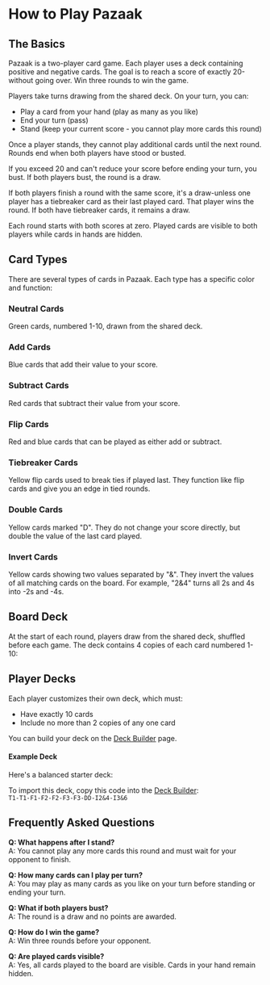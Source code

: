 # How to Play Pazaak

## The Basics

Pazaak is a two-player card game. Each player uses a deck containing positive
and negative cards. The goal is to reach a score of exactly 20-without going
over. Win three rounds to win the game.

Players take turns drawing from the shared deck. On your turn, you can:

- Play a card from your hand (play as many as you like)
- End your turn (pass)
- Stand (keep your current score - you cannot play more cards this round)

Once a player stands, they cannot play additional cards until the next round.
Rounds end when both players have stood or busted.

If you exceed 20 and can't reduce your score before ending your turn, you bust.
If both players bust, the round is a draw.

If both players finish a round with the same score, it's a draw-unless one
player has a tiebreaker card as their last played card. That player wins the
round. If both have tiebreaker cards, it remains a draw.

Each round starts with both scores at zero. Played cards are visible to both
players while cards in hands are hidden.

## Card Types

There are several types of cards in Pazaak. Each type has a specific color and
function:

### Neutral Cards

Green cards, numbered 1-10, drawn from the shared deck.

<div className="not-prose mx-auto grid w-fit">
  <CardPresentation card={{ id: '5', type: 'none', value: 5 }} />
</div>

### Add Cards

Blue cards that add their value to your score.

<div className="not-prose mx-auto grid w-fit">
  <CardPresentation card={{ id: '5', type: 'add', value: 5 }} />
</div>

### Subtract Cards

Red cards that subtract their value from your score.

<div className="not-prose mx-auto grid w-fit">
  <CardPresentation card={{ id: '5', type: 'subtract', value: 5 }} />
</div>

### Flip Cards

Red and blue cards that can be played as either add or subtract.

<div className="not-prose mx-auto grid w-fit grid-cols-2 gap-4">
  <CardPresentation
    card={{ id: '5', type: 'flip', value: 5, magnitude: 'add' }}
  />
  <CardPresentation
    card={{ id: '5', type: 'flip', value: 5, magnitude: 'subtract' }}
  />
</div>

### Tiebreaker Cards

Yellow flip cards used to break ties if played last. They function like flip
cards and give you an edge in tied rounds.

<div className="not-prose mx-auto grid w-fit grid-cols-2 gap-4">
  <CardPresentation
    card={{ id: '5', type: 'tiebreaker', value: 1, magnitude: 'add' }}
  />
  <CardPresentation
    card={{ id: '5', type: 'tiebreaker', value: 1, magnitude: 'subtract' }}
  />
</div>

### Double Cards

Yellow cards marked "D". They do not change your score directly, but double the
value of the last card played.

<div className="not-prose mx-auto grid w-fit">
  <CardPresentation card={{ id: '5', type: 'double', value: 'D' }} />
</div>

### Invert Cards

Yellow cards showing two values separated by "&". They invert the values of all
matching cards on the board. For example, "2&4" turns all 2s and 4s into -2s
and -4s.

<div className="not-prose mx-auto grid w-fit">
  <CardPresentation card={{ id: '5', type: 'invert', value: '2&4' }} />
</div>

## Board Deck

At the start of each round, players draw from the shared deck, shuffled before
each game. The deck contains 4 copies of each card numbered 1-10:

<div className="not-prose mx-auto grid w-fit grid-cols-5 grid-rows-2 gap-4">
  <CardPresentation card={{ id: '5', type: 'none', value: 1 }} />
  <CardPresentation card={{ id: '5', type: 'none', value: 2 }} />
  <CardPresentation card={{ id: '5', type: 'none', value: 3 }} />
  <CardPresentation card={{ id: '5', type: 'none', value: 4 }} />
  <CardPresentation card={{ id: '5', type: 'none', value: 5 }} />
  <CardPresentation card={{ id: '5', type: 'none', value: 6 }} />
  <CardPresentation
    card={{
      id: '5',
      type: 'none',
      value: 7,
    }}
  />
  <CardPresentation card={{ id: '5', type: 'none', value: 8 }} />
  <CardPresentation card={{ id: '5', type: 'none', value: 9 }} />
  <CardPresentation card={{ id: '5', type: 'none', value: 10 }} />
</div>

## Player Decks

Each player customizes their own deck, which must:

- Have exactly 10 cards
- Include no more than 2 copies of any one card

You can build your deck on the [Deck Builder](/deck-builder) page.

#### Example Deck

Here's a balanced starter deck:

<div className="not-prose mx-auto grid w-fit grid-cols-5 grid-rows-2 gap-4">
  <CardPresentation
    card={{ id: '5', type: 'tiebreaker', value: 1, magnitude: 'add' }}
  />
  <CardPresentation
    card={{ id: '5', type: 'tiebreaker', value: 1, magnitude: 'add' }}
  />
  <CardPresentation
    card={{ id: '5', type: 'flip', value: 1, magnitude: 'add' }}
  />
  <CardPresentation
    card={{ id: '5', type: 'flip', value: 2, magnitude: 'add' }}
  />
  <CardPresentation
    card={{ id: '5', type: 'flip', value: 2, magnitude: 'add' }}
  />
  <CardPresentation
    card={{ id: '5', type: 'flip', value: 3, magnitude: 'add' }}
  />
  <CardPresentation
    card={{ id: '5', type: 'flip', value: 3, magnitude: 'add' }}
  />
  <CardPresentation card={{ id: '5', type: 'double', value: 'D' }} />
  <CardPresentation card={{ id: '5', type: 'invert', value: '2&4' }} />
  <CardPresentation card={{ id: '5', type: 'invert', value: '3&6' }} />
</div>

To import this deck, copy this code into the [Deck Builder](/deck-builder):  
`T1-T1-F1-F2-F2-F3-F3-DD-I2&4-I3&6`

## Frequently Asked Questions

**Q: What happens after I stand?**  
A: You cannot play any more cards this round and must wait for your opponent to
finish.

**Q: How many cards can I play per turn?**  
A: You may play as many cards as you like on your turn before standing or
ending your turn.

**Q: What if both players bust?**  
A: The round is a draw and no points are awarded.

**Q: How do I win the game?**  
A: Win three rounds before your opponent.

**Q: Are played cards visible?**  
A: Yes, all cards played to the board are visible. Cards in your hand remain
hidden.
